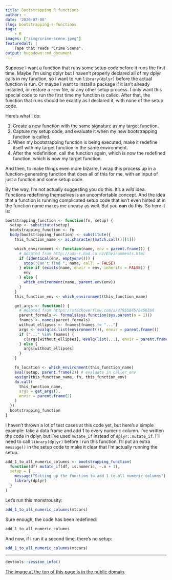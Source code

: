 ```yaml
---
title: Bootstrapping R functions
author: ~
date: '2020-07-08'
slug: bootstrapping-r-functions
tags:
    - R
images: ["/img/crime-scene.jpeg"]
featuredalt: |
    Tape that reads "Crime Scene".
output: hugodown::md_document
---
```


Suppose I want a function that runs some setup code before it runs the first time. Maybe I'm using dplyr but I haven't properly declared all of my dplyr calls in my function, so I want to run `library(dplyr)` before the actual function is run. Or maybe I want to install a package if it isn't already installed, or restore a `renv` file, or any other setup process. I only want this special code to run the first time my function is called. After that, the function that runs should be exactly as I declared it, with none of the setup code.

Here's what I do:

1. Create a new function with the same signature as my target function.
1. Capture my setup code, and evaluate it when my new bootstrapping function is called.
1. When my bootstrapping function is being executed, make it redefine itself with my target function in the same environment.
1. After the redefinition, call the function again, which is now the redefined function, which is now my target function.

And then, to make things even more bizarre, I wrap this process up in a function-generating function that does all of this for me, with an input of just a function and some setup code.

By the way, I'm not actually suggesting you do this. It's a _wild_ idea. Functions redefining themselves is an uncomfortable concept. And the idea that a function is running complicated setup code that isn't even hinted at in the function name makes me uneasy as well. But you **can** do this. So here it is:

```r
bootstrapping_function <- function(fn, setup) {
  setup <- substitute(setup)
  bootstrapping_function <- fn
  body(bootstrapping_function) <- substitute({
    this_function_name <- as.character(match.call()[[1]])

    which_environment <- function(name, env = parent.frame()) {
      # Adapted from http://adv-r.had.co.nz/Environments.html
      if (identical(env, emptyenv())) {
        stop("Can't find ", name, call. = FALSE)
      } else if (exists(name, envir = env, inherits = FALSE)) {
        env
      } else {
        which_environment(name, parent.env(env))
      }
    }
    this_function_env <- which_environment(this_function_name)

    get_args <- function() {
      # Adapted from https://stackoverflow.com/a/47955845/8456369
      parent_formals <- formals(sys.function(sys.parent(n = 1)))
      fnames <- names(parent_formals)
      without_ellipses <- fnames[fnames != "..."]
      args <- evalq(as.list(environment()), envir = parent.frame())
      if ("..." %in% fnames) {
        c(args[without_ellipses], evalq(list(...), envir = parent.frame()))
      } else {
        args[without_ellipses]
      }
    }

    fn_location <- which_environment(this_function_name)
    eval(setup, parent.frame(2)) # evaluate in caller_env
    assign(this_function_name, fn, this_function_env)
    do.call(
      this_function_name,
      args = get_args(),
      envir = parent.frame(2)
    )
  })
  bootstrapping_function
}
```

I haven't thrown a lot of test cases at this code yet, but here's a simple example: take a data frame and add 1 to every numeric column. I've written the code in dplyr, but I've used `mutate_if` instead of `dplyr::mutate_if`. I'll need to call `library(dplyr)` before I run this function. I'll put an extra `message()` in the setup code to make it clear that I'm actually running the setup.

```r
add_1_to_all_numeric_columns <- bootstrapping_function(
  function(df) mutate_if(df, is.numeric, ~.x + 1),
  setup = {
    message("Setting up the function to add 1 to all numeric columns")
    library(dplyr)
  }
)
```

Let's run this monstrousity:

```r
add_1_to_all_numeric_columns(mtcars)
```

Sure enough, the code has been redefined:

```r
add_1_to_all_numeric_columns
```

And now, if I run it a second time, there's no setup:

```r
add_1_to_all_numeric_columns(mtcars)
```

***
```r
devtools::session_info()
```

[The image at the top of this page is in the public domain](https://www.pexels.com/photo/crime-scene-do-not-cross-signage-923681/).